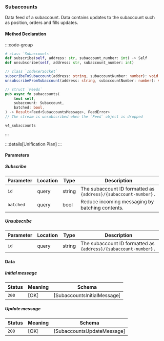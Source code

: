 ### Subaccounts

Data feed of a subaccount. Data contains updates to the subaccount such as position, orders and fills updates.

#### Method Declaration

:::code-group

```python [Python]
# class `Subaccounts`
def subscribe(self, address: str, subaccount_number: int) -> Self
def unsubscribe(self, address: str, subaccount_number: int)
```

```typescript [TypeScript]
// class `IndexerSocket`
subscribeToSubaccount(address: string, subaccountNumber: number): void
unsubscribeFromSubaccount(address: string, subaccountNumber: number): void
```

```rust [Rust]
// struct `Feeds`
pub async fn subaccounts(
    &mut self,
    subaccount: Subaccount,
    batched: bool,
) -> Result<Feed<SubaccountsMessage>, FeedError>
// The stream is unsubscribed when the `Feed` object is dropped
```

```url [Channel]
v4_subaccounts
```

:::

:::details[Unification Plan]
:::

#### Parameters

##### Subscribe

| Parameter           | Location | Type               | Description                                                           |
| ------------------- | -------- | ------------------ | --------------------------------------------------------------------- |
| `id`                | query    | string             | The subaccount ID formatted as `{address}/{subaccount-number}.` |
| `batched`           | query    | bool               | Reduce incoming messaging by batching contents. |

##### Unsubscribe

| Parameter           | Location | Type               | Description                                                           |
| ------------------- | -------- | ------------------ | --------------------------------------------------------------------- |
| `id`                | query    | string             | The subaccount ID formatted as `{address}/{subaccount-number}.`       |

#### Data

##### Initial message

| Status | Meaning     | Schema                          |
| ------ | ----------- | ------------------------------- |
| `200`  | [OK]        | [SubaccountsInitialMessage]     |

##### Update message

| Status | Meaning     | Schema                          |
| ------ | ----------- | ------------------------------- |
| `200`  | [OK]        | [SubaccountsUpdateMessage]      |

[address]: /types/address
[subaccount-number]: /types/subaccount_number

